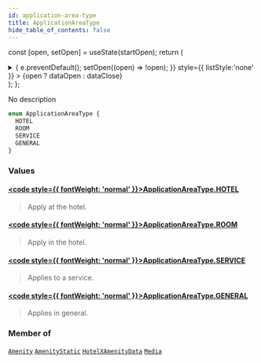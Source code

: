 ```yaml
---
id: application-area-type
title: ApplicationAreaType
hide_table_of_contents: false
---
```






const [open, setOpen] = useState(startOpen);
return (
<details {...(open ? { open: true } : {})} className="details" style={{ border:'none', boxShadow:'none', background:'var(--ifm-background-color)' }}>
<summary
onClick={(e) => {
e.preventDefault();
setOpen((open) => !open);
}}
style={{ listStyle:'none' }} >
{open ? dataOpen : dataClose}
</summary>
{open && children}
</details>
);
};

No description

```graphql
enum ApplicationAreaType {
  HOTEL
  ROOM
  SERVICE
  GENERAL
}
```

### Values

#### [<code style={{ fontWeight: 'normal' }}>ApplicationAreaType.<b>HOTEL</b></code>](#)

> Apply at the hotel.

#### [<code style={{ fontWeight: 'normal' }}>ApplicationAreaType.<b>ROOM</b></code>](#)

> Apply in the hotel.

#### [<code style={{ fontWeight: 'normal' }}>ApplicationAreaType.<b>SERVICE</b></code>](#)

> Applies to a service.

#### [<code style={{ fontWeight: 'normal' }}>ApplicationAreaType.<b>GENERAL</b></code>](#)

> Applies in general.

### Member of

[`Amenity`](/api/objects/amenity) <Badge class="badge badge--secondary" text="object"/><Bullet />[`AmenityStatic`](/api/objects/amenity-static) <Badge class="badge badge--secondary" text="object"/><Bullet />[`HotelXAmenityData`](/api/objects/hotel-xamenity-data) <Badge class="badge badge--secondary" text="object"/><Bullet />[`Media`](/api/objects/media) <Badge class="badge badge--secondary" text="object"/>
